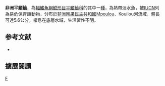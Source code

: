 {{Speciesbox 
| taxon = Amphilius dimonikensis
| status = VU
| status_system = IUCN3.1
| authority = [[Skelton|Skelton]], 2007
| synonyms = 
}}

'''非洲平鰭鮠'''，為[[輻鰭魚綱|輻鰭魚綱]][[鯰形目|鯰形目]][[平鰭鮠科|平鰭鮠科]]的其中一[[種|種]]，為熱帶淡水魚，被[[IUCN|IUCN]]列為易危保育類動物，分布於[[非洲|非洲]][[剛果民主共和國|剛果民主共和國]]Mpoulou、Kouilou河流域，體長可達5.6公分，棲息在底層水域，生活習性不明。

==参考文献==
*{{FishBase_species|genus=Amphilius|species=dimonikensis|year=2014|month=10}}

== 擴展閱讀 ==
{{refbegin}}
{{wikispecies-inline|Amphilius dimonikensis|非洲平鰭鮠}}
{{refend}}
{{Taxonbar|from=Q5639355}}

[[Category:平鰭鮠屬|F]]


{{魚類小作品}}